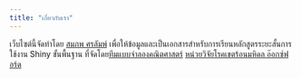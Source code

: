 ```yaml
---
title: "เกี่ยวกับเรา"
---
```


เว็บไซต์นี้จัดทำโดย [สมภพ ศรลัมพ์](https://www.tropicalmedicine.ox.ac.uk/team/sompob-saralamba) เพื่อให้ข้อมูลและเป็นเอกสารสำหรับการเรียนหลักสูตรระยะสั้นการใช้งาน Shiny ขั้นพื้นฐาน ที่จัดโดย[ทีมแบบจำลองคณิตศาสตร์](https://maemod-moru.github.io/) [หน่วยวิจัยโรคเขตร้อนมหิดล อ๊อกซ์ฟอร์ด](https://tropmedres.ac) 

